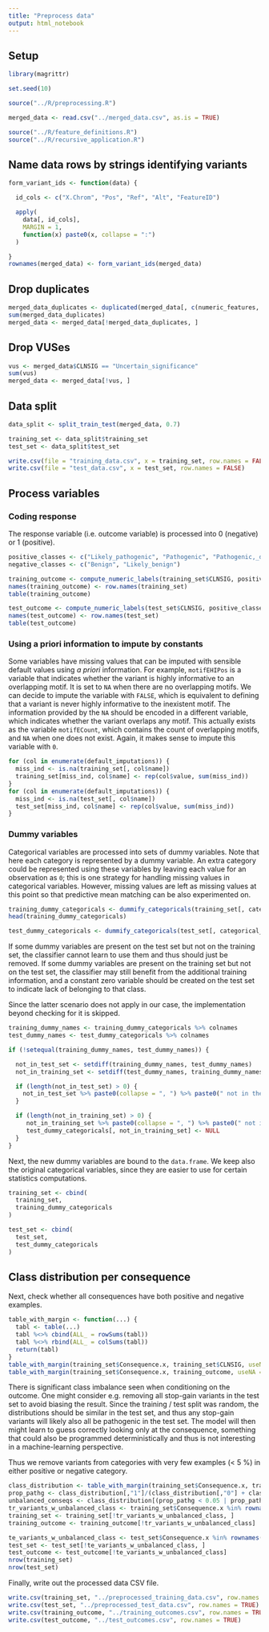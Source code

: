 ```yaml
---
title: "Preprocess data"
output: html_notebook
---
```


## Setup

```r
library(magrittr)

set.seed(10)

source("../R/preprocessing.R")
```

```r
merged_data <- read.csv("../merged_data.csv", as.is = TRUE)

source("../R/feature_definitions.R")
source("../R/recursive_application.R")
```

## Name data rows by strings identifying variants
```r
form_variant_ids <- function(data) {

  id_cols <- c("X.Chrom", "Pos", "Ref", "Alt", "FeatureID")

  apply(
    data[, id_cols],
    MARGIN = 1,
    function(x) paste0(x, collapse = ":")
  )

}
rownames(merged_data) <- form_variant_ids(merged_data)
```

## Drop duplicates
```r
merged_data_duplicates <- duplicated(merged_data[, c(numeric_features, categorical_features)])
sum(merged_data_duplicates)
merged_data <- merged_data[!merged_data_duplicates, ]
```

## Drop VUSes

```r
vus <- merged_data$CLNSIG == "Uncertain_significance"
sum(vus)
merged_data <- merged_data[!vus, ]
```

## Data split
```r
data_split <- split_train_test(merged_data, 0.7)

training_set <- data_split$training_set
test_set <- data_split$test_set

write.csv(file = "training_data.csv", x = training_set, row.names = FALSE)
write.csv(file = "test_data.csv", x = test_set, row.names = FALSE)
```

## Process variables

### Coding response

The response variable (i.e. outcome variable) is processed into 0 (negative) or 1 (positive).
```r
positive_classes <- c("Likely_pathogenic", "Pathogenic", "Pathogenic,_drug_response", "Pathogenic/Likely_pathogenic,_drug_response")
negative_classes <- c("Benign", "Likely_benign")

training_outcome <- compute_numeric_labels(training_set$CLNSIG, positive_classes, negative_classes)
names(training_outcome) <- row.names(training_set)
table(training_outcome)

test_outcome <- compute_numeric_labels(test_set$CLNSIG, positive_classes, negative_classes)
names(test_outcome) <- row.names(test_set)
table(test_outcome)
```

### Using a priori information to impute by constants

Some variables have missing values that can be imputed with sensible default values using *a priori* information. For example, `motifEHIPos` is a variable that indicates whether the variant is highly informative to an overlapping motif. It is set to `NA` when there are no overlapping motifs. We can decide to impute the variable with `FALSE`, which is equivalent to defining that a variant is never highly informative to the inexistent motif. The information provided by the `NA` should be encoded in a different variable, which indicates whether the variant overlaps any motif. This actually exists as the variable `motifECount`, which contains the count of overlapping motifs, and `NA` when one does not exist. Again, it makes sense to impute this variable with `0`.

```r
for (col in enumerate(default_imputations)) {
  miss_ind <- is.na(training_set[, col$name])
  training_set[miss_ind, col$name] <- rep(col$value, sum(miss_ind))
}
for (col in enumerate(default_imputations)) {
  miss_ind <- is.na(test_set[, col$name])
  test_set[miss_ind, col$name] <- rep(col$value, sum(miss_ind))
}
```

### Dummy variables

Categorical variables are processed into sets of dummy variables. Note that here each category is represented by a dummy variable. An extra category could be represented using these variables by leaving each value for an observation as `0`; this is one strategy for handling missing values in categorical variables. However, missing values are left as missing values at this point so that predictive mean matching can be also experimented on.

```r
training_dummy_categoricals <- dummify_categoricals(training_set[, categorical_features, drop = FALSE])
head(training_dummy_categoricals)

test_dummy_categoricals <- dummify_categoricals(test_set[, categorical_features, drop = FALSE])
```

If some dummy variables are present on the test set but not on the training set, the classifier cannot learn to use them and thus should just be removed. If some dummy variables are present on the training set but not on the test set, the classifier may still benefit from the additional training information, and a constant zero variable should be created on the test set to indicate lack of belonging to that class.

Since the latter scenario does not apply in our case, the implementation beyond checking for it is skipped.
```r
training_dummy_names <- training_dummy_categoricals %>% colnames
test_dummy_names <- test_dummy_categoricals %>% colnames

if (!setequal(training_dummy_names, test_dummy_names)) {

  not_in_test_set <- setdiff(training_dummy_names, test_dummy_names)
  not_in_training_set <- setdiff(test_dummy_names, training_dummy_names)

  if (length(not_in_test_set) > 0) {
    not_in_test_set %>% paste0(collapse = ", ") %>% paste0(" not in the test set") %>% print
  }

  if (length(not_in_training_set) > 0) {
     not_in_training_set %>% paste0(collapse = ", ") %>% paste0(" not in the training set; removing") %>% print
     test_dummy_categoricals[, not_in_training_set] <- NULL
  }
}
```

Next, the new dummy variables are bound to the `data.frame`. We keep also the original categorical variables, since they are easier to use for certain statistics computations.
```r
training_set <- cbind(
  training_set,
  training_dummy_categoricals
)

test_set <- cbind(
  test_set,
  test_dummy_categoricals
)
```

## Class distribution per consequence

Next, check whether all consequences have both positive and negative examples.
```r
table_with_margin <- function(...) {
  tabl <- table(...)
  tabl %<>% cbind(ALL_ = rowSums(tabl))
  tabl %<>% rbind(ALL_ = colSums(tabl))
  return(tabl)
}
table_with_margin(training_set$Consequence.x, training_set$CLNSIG, useNA = "always") %>% as.data.frame
table_with_margin(training_set$Consequence.x, training_outcome, useNA = "always") %>% as.data.frame
```
There is significant class imbalance seen when conditioning on the outcome. One might consider e.g. removing all stop-gain variants in the test set to avoid biasing the result. Since the training / test split was random, the distributions should be similar in the test set, and thus any stop-gain variants will likely also all be pathogenic in the test set. The model will then might learn to guess correctly looking only at the consequence, something that could also be programmed deterministically and thus is not interesting in a machine-learning perspective.

Thus we remove variants from categories with very few examples (< 5 %) in either positive or negative category.
```r
class_distribution <- table_with_margin(training_set$Consequence.x, training_outcome, useNA = "always") %>% as.data.frame
prop_pathg <- class_distribution[,"1"]/(class_distribution[,"0"] + class_distribution[,"1"])
unbalanced_conseqs <- class_distribution[(prop_pathg < 0.05 | prop_pathg > 0.95) & !is.na(prop_pathg), ]
tr_variants_w_unbalanced_class <- training_set$Consequence.x %in% rownames(unbalanced_conseqs)
training_set <- training_set[!tr_variants_w_unbalanced_class, ]
training_outcome <- training_outcome[!tr_variants_w_unbalanced_class]

te_variants_w_unbalanced_class <- test_set$Consequence.x %in% rownames(unbalanced_conseqs)
test_set <- test_set[!te_variants_w_unbalanced_class, ]
test_outcome <- test_outcome[!te_variants_w_unbalanced_class]
nrow(training_set)
nrow(test_set)
```

Finally, write out the processed data CSV file.
```r
write.csv(training_set, "../preprocessed_training_data.csv", row.names = TRUE)
write.csv(test_set, "../preprocessed_test_data.csv", row.names = TRUE)
write.csv(training_outcome, "../training_outcomes.csv", row.names = TRUE)
write.csv(test_outcome, "../test_outcomes.csv", row.names = TRUE)
```
